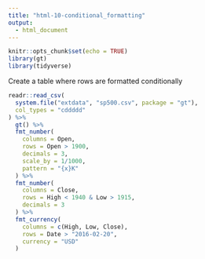 ```yaml
---
title: "html-10-conditional_formatting"
output:
  - html_document
---
```


```r
knitr::opts_chunk$set(echo = TRUE)
library(gt)
library(tidyverse)
```

Create a table where rows are formatted conditionally

```r
readr::read_csv(
  system.file("extdata", "sp500.csv", package = "gt"),
  col_types = "cddddd"
) %>%
  gt() %>%
  fmt_number(
    columns = Open,
    rows = Open > 1900,
    decimals = 3,
    scale_by = 1/1000,
    pattern = "{x}K"
  ) %>%
  fmt_number(
    columns = Close,
    rows = High < 1940 & Low > 1915,
    decimals = 3
  ) %>%
  fmt_currency(
    columns = c(High, Low, Close),
    rows = Date > "2016-02-20",
    currency = "USD"
  )
```
